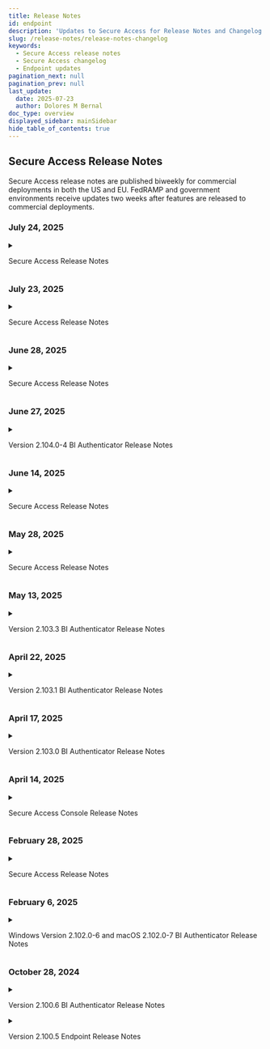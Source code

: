 ```yaml
---
title: Release Notes
id: endpoint
description: 'Updates to Secure Access for Release Notes and Changelog'
slug: /release-notes/release-notes-changelog
keywords:
  - Secure Access release notes
  - Secure Access changelog
  - Endpoint updates
pagination_next: null
pagination_prev: null
last_update:
  date: 2025-07-23
  author: Dolores M Bernal
doc_type: overview
displayed_sidebar: mainSidebar
hide_table_of_contents: true
---
```


## Secure Access Release Notes

Secure Access release notes are published biweekly for commercial deployments in both the US and EU. FedRAMP and government environments receive updates two weeks after features are released to commercial deployments.

### July 24, 2025

<details>
  <summary><p>Secure Access Release Notes</p></summary>

  <h4>Changes</h4>

- #### Authentication URL During Log In

  A new box displaying an authentication URL within the standard Secure Access login dialog has been removed. While the dialog box itself remains part of the normal login flow, the URL prompted users to copy and paste it into their browser to complete authentication. We’ve temporarily removed this option to ensure a more seamless and fully supported login experience.

<br/>

</details>

### July 23, 2025

<details>
  <summary><p>Secure Access Release Notes</p></summary>
  
    Here’s a summary of the latest features and improvements to the Beyond Identity Secure Access platform.

    <br/>

<h3>What's New</h3>
<br/>

- #### Secure Access Roaming Authentication (Early Access)

    End users can now authenticate securely on devices that don’t have their passkey installed. This is ideal for shared workstations, kiosks, or virtual desktops, and provides a fast, phishing-resistant way to log in when a primary device is unavailable, broken, or lost. [More details in our user documentation](https://docs.beyondidentity.com/docs/authentication-experience/roaming-authentication).

---

<h3>Bug Fixes</h3>

- #### "Create Magic Link" Scope is Now Non-sensitive

  The `magic-links:create` scope is no longer classified as sensitive. For customers using the custom roles feature, this means you no longer need to include all scopes when assigning a role that includes this scope.

<br/>
- #### Documentation Link for Creating Identities

  The **Getting Started** link for creating identities now directs to the correct page in the documentation.

  <br/>
  <br/>

</details>


### June 28, 2025

<details>
  <summary><p>Secure Access Release Notes</p></summary>
  
    Here’s a summary of the latest features and improvements to the Beyond Identity Secure Access platform.

    <br/>

<h3>What's New</h3>
<br/>


#### New Directory UI Features (**Early Access**)
We're introducing exciting new features in the **Directory** section of the platform. These features are currently in **Early Access**. If you'd like to try them out, contact Support.

<br/>

  - #### New Enrollment Summary Section
    A new **Enrollment Summary** now appears at the top of the **Identities** section, offering a quick snapshot of your directory. It displays key metrics such as the total number of identities, those enrolled or not enrolled, pending and failed invite attempts, and more.

      ![ReleaseNotes](../images/new-identities-summary.png)
<br/>

  - #### Batch Enrollment Feature
    Administrators can now onboard multiple users with a new **bulk enrollment** feature. This update simplifies enrollments by enabling administrators to send up to **200 invitation emails** at a time to multiple users.

    [View user documentation](https://docs.beyondidentity.com/docs/directory/manage-users/add-users#enrolling-multiple-identities-bulk-enrollment)

<br/>

  - #### Batch Identities Deletion Feature
    Administrators can now delete multiple identities at once with a new **bulk deletion** feature.

    [View user documentation](https://docs.beyondidentity.com/docs/directory/manage-users/delete-users#deleting-multiple-identities-in-bulk)

<br/>

#### Multi-Realm Management Now Available (**Early Access**)
The new multi-realm feature allows administrators to manage Secure Work and Secure Customer identity directories within a single tenant, making it seamless to handle both employee and customer authentication workflows.

    View user documentation:  
    - [Secure Work Realms](https://docs.beyondidentity.com/docs/directory/realms/)  
    - [Secure Customer Realms](https://docs.beyondidentity.com/docs/directory/realms/customer-realms)

<br/>

#### Granular Role Permission Customization (**Early Access**)
    
  Administrators can now create and assign custom roles with granular, least-privilege permissions in the Secure Access Console. Admins can define exactly which actions each role can perform, such as allowing help desk staff to reset credentials or enabling application owners to manage app assignments. This feature minimizes the number of high-privilege accounts, reduces the attack surface, insider risk, and helps meet access control requirements for standards like SOC 2, ISO 27001, HIPAA, and FedRAMP.

     [View user documentation](https://docs.beyondidentity.com/docs/directory/roles#customize-role-permissions)

---

<h3>Bug Fixes</h3>

- <h4> Eliminated Duplicate `USER_AUTHENTICATION` Events on Timeout </h4>
  Timeout scenarios no longer trigger multiple `USER_AUTHENTICATION` events. Events are now reliably emitted once per authentication attempt, improving log accuracy.

<br/>

- #### Corrected Invalid `UNAUTHORIZED` Authentication Events
  Resolved an issue where failed authentications could produce empty or invalid `USER_AUTHENTICATION - UNAUTHORIZED` events. These events now consistently contain the correct information for auditing and troubleshooting.

<br/>

- #### Firefox Private Browsing Login Issue
  Resolved an issue preventing logins in Firefox Private Browsing mode after configuring Okta as an identity provider (IdP). Authentication payload handling has been improved to ensure reliable login experiences.

  <br/>
  <br/>

</details>




### June 27, 2025

<details>
  <summary><p>Version 2.104.0-4 BI Authenticator Release Notes</p></summary>


<p>Beyond Identity began deploying its Platform Authenticator v2.104.0-4 on June 27, 2025. This release includes one new feature and a bug fix.</p>

  <br/>

  <h4>What's New</h4>

| **Operating System** | **Feature**                         |
|----------------------|--------------------------------------|
| Windows, macOS       | Customizable Authentication Prompts |

IT administrators can now customize the informational text displayed during authentication/verification prompts on Windows and macOS desktop devices. This enhancement gives organizations the flexibility to deliver clear, context-specific guidance during the authentication process. Administrators can use the BIConfigure tool to set, retrieve, or clear this custom text, helping align prompts with internal policies, minimize user confusion, and support compliance initiatives. [Learn how to configure authentication prompts](https://support.beyondidentity.com/hc/en-us/articles/31824092042775-Configurable-User-Verification-Dialog)

<br/>

  <h4>Bug Fixes</h4>


| **Operating System** | **Fix**                          |
|----------------------|----------------------------------|
| Windows              | Authentication Stability Improved |

We addressed a rare timing issue that could cause authentication to fail when the same request was processed by multiple components. This fix improves reliability and reduces the chance of unexpected failures during authentication.




</details>

### June 14, 2025

<details>
<summary><p>Secure Access Release Notes</p></summary>

    Here’s a summary of the latest updates and improvements to the Beyond Identity Secure Access platform to enhance your experience and security.


## Enhancements

### Console Session Behavior

- **Improved Re-Login Experience After Timeout**  
  Refined the re-login flow in the Secure Access Console for a smoother, more intuitive user experience after session timeout or logout.


- **Improved Partner Branding Stability**  
  Partner logo assets are now self-hosted in the Secure Access Console, improving branding reliability and load performance.

---

## Bug Fixes

- **Unexpected Logouts During Active Sessions**  
  Fixed an issue causing active users to be logged out unexpectedly from the Secure Access Console.

- **Region Toggle Now Works Correctly in EU**  
  Resolved a problem where the region toggle displayed incorrect information and produced invalid links in the EU Virtual Data Center (VDC). The toggle now accurately reflects the active region.

- **Repeated Logout After “Resume Activity” Prompt**  
  Fixed a bug where users were logged out even after choosing “Resume Activity” during session timeout warnings. Session timers now reset correctly with each interaction.

</details>


### May 28, 2025

<details>
  <summary><p>Secure Access Release Notes</p></summary>

    Here’s a summary of the latest updates and improvements to the Beyond Identity Secure Access platform to enhance your experience and security.
  ## What's New

  ### Inactivity Timeout for Enhanced Security

  To help keep your data secure, the Secure Access Console now automatically logs users out after 15 minutes of inactivity. If your session times out, simply log in again to continue where you left off.

  [Learn more about session behavior](https://docs.beyondidentity.com/docs/resources/platform-information/session-behavior)

  ---

  ### Kandji + Beyond Identity Integration

  The Beyond Identity Mac Platform Authenticator (PA) is now integrated into Kandji's Auto App Collections, enabling fully automated deployment and updates via the Kandji MDM platform. This eliminates the need for IT admins to manually download and re-upload the latest version of the Mac PA, streamlining operations with zero-touch updates. By selecting options like "Continuously Enforce" and "Automatically enforce new updates," you can ensure your macOS devices will always have the latest, most secure version of the Beyond Identity Authenticator.

  [Learn more](https://docs.beyondidentity.com/docs/tools/integrations/kandji)

  ---

  ## Enhancements

  ### BI Authenticator Updates: iOS v2.103.3 (Released May 13)

  #### Streamlined Navigation After Authentication on iOS

  We've improved the post-authentication experience in our iOS app to make navigation smoother and more intuitive. After completing authentication, users are now guided back to the previous screen more seamlessly, reducing friction and improving overall usability. This enhancement is part of our ongoing effort to deliver a more polished and user-friendly experience on key mobile platforms.
</details>




### May 13, 2025

<details>
  <summary><p>Version 2.103.3 BI Authenticator Release Notes</p></summary>
  <p><ul>
  <h4>Changes</h4>
    <li>**iOS**<ul><li>Navigating back to the previous app after authentication is now visually clearer, thanks to updated graphics.</li></ul></li>
  </ul></p>
</details>

### April 22, 2025

<details>
  <summary><p>Version 2.103.1 BI Authenticator Release Notes</p></summary>
  <p><ul>
  <h4>Fixed</h4>
    <li>**Android:** Resolved an issue where some users could not register a passkey via any method, including email registration link, 9-digit code, or credential extension. Users affected by this issue could also not authenticate with existing passkeys.</li>
  </ul></p>
</details>

### April 17, 2025

<details>
  <summary><p>Version 2.103.0 BI Authenticator Release Notes</p></summary>
  <p><ul>
  <h4>Changes</h4>
    <li>Changes to Secure Work Passkey Extension flow - <a href="https://support.beyondidentity.com/hc/en-us/articles/31483181610007-Version-2-103-0-Endpoint-Release-Notes">Documentation</a> </li>
    <li>Passkey Extension for Secure Access - <a href="/docs/end-user-guides/self-enrollment">Documentation</a> </li>
    <li>**iOS & Android**<ul><li>Default the initial screen to the listing of all user passkeys, rather than the 1st passkey.</li></ul></li>
  <br/>
  <h4>Fixed</h4>
    <li>**macOS**<ul><li>Fixed a minor issue where a long username would cause the Tenant name to be clipped on the user passkey.</li></ul></li>
    <li>**Windows**<ul><li>Fixed an issue where Domain Connector 2.102.6 would not start.</li></ul></li>
    <ul>
      <li>Changed default locations and settings to better align with Windows best practices.</li>
      <li>Settings.ini file moved to **C:\ProgramData\BeyondIdentity\domain_connector.ini**</li>
      <li>The default log folder moved to **C:\ProgramData\BeyondIdentity\logs\domainConnector**</li>
      <li>The **multiDC** configuration value now defaults to yes</li>
    </ul>
  </ul></p>
</details>

### April 14, 2025

<details>
  <summary><p>Secure Access Console Release Notes</p></summary>
  <p><ul>
    <h4>New event type: Fetch Data From Integration</h4>
      <li>We are now publishing a new debug capability for integrations that improves event transparency and accountability in the Beyond Identity Console.</li>
      <li>The new event type, FETCH_DATA_FROM_INTEGRATION, provides information when an attempt to retrieve data from your integrations fails.</li>
      <li>Beyond Identity will retry the connection to your integration approximately once per 15 minutes. Each time the attempt to fetch data from the integration fails, you will see the new event in your Activity log.</li>
      <li>After the connection to the integration is restored, we will send one FETCH_DATA_FROM_INTEGRATION event with a Success outcome to confirm that the connection has been reestablished. Future successful data retrievals will not send more events.</li>
      <li>You can filter these events from your view in the Activity log.</li>
      <li>You can view these events for each integration on the new Logs tab in the Integrations panel:</li>
      ![Logs View](../images/crowdstrike-log.png)
  </ul></p>
</details>

### February 28, 2025

<details>
  <summary><p>Secure Access Release Notes</p></summary>
### Console
**v1.55**
- Added support for bulk email enrollment from the Identities page
  - This functionality is available on request. Contact your Beyond Identity support representative for more information.<br></br>
  ![Bulk enrollment](../images/bulk-enrollment.png)
<br></br>
**v1.56**
- Fixed a bug where Administrators and Users login to the Beyond Identity Console navigated users to the incorrect login screen if the `?tenant={TENANT_NAME}` query parameter was present in the URL
<br></br>
**v1.59**
- Added Groups as an optional attribute statement value source
  - When creating a new application with Generic SAML, the dropdown field for Beyond Identity Attribute Name now includes `Groups`. This functionality enables bulk assignment for Groups. Both the Beyond Identity Console and the API support this.<br></br>
  ![Attribute statements](../images/attribute-statements.png)

<br></br>
### Bug fixes

- Improved dashboard performance
- Fixed an API token error with the Okta | Beyond Identity integration which prevented `byndRegistered` custom attribute in Okta from being updated successfully upon end user enrollment in Beyond Identity
- Fixed an issue with SCIM-created Groups not being visible in the Application Assignment page
- Resolved an issue with policy attributes evaluating to undefined in the policy activity log
- Improved CrowdStrike policy evaluation accuracy for temporary API return errors that prevented successful user logins
- Fixed a bug with policy activity log displaying the incorrect status of CrowdStrike Device Found attribute

</details>

### February 6, 2025

<details>
  <summary><p>Windows Version 2.102.0-6 and macOS 2.102.0-7 BI Authenticator Release Notes</p></summary>
  <p><ul>
  <h4>New</h4>
    <b>Platform Authenticator Proxy</b>
    <br></br>
    Beyond Identity is in the process of adding official proxy support to the Platform Authenticator on the macOS and Windows platforms. This is the first release to preview this functionality.
    <br></br>
    To minimize the chance of any change in behavior for existing users of Beyond Identity, this feature is not active by default. However, during the preview phase of this feature, the end user of the Platform Authenticator can enable this functionality.  The list below details what happens when this feature is enabled.
    <br></br>
    In a future release, this feature defaults to an enabled state.  We recommend any current users of Beyond Identity to turn on the feature with an administrator and to attempt an authentication as normal. With this feature enabled and authentication working as expected, no future change is required on your configuration.
    <br></br>
    View the <a href="/docs/end-user-guides/proxy-end-user">Proxy End User Guide</a> for more information.

  </ul></p>
</details>

### October 28, 2024

<details>
  <summary><p>Version 2.100.6 BI Authenticator Release Notes</p></summary>
  <p><ul>
  <h4>Fixed</h4>
    <li>Windows - Additional functionality bugs resolved</li>
  </ul></p>
</details>

<details>
  <summary><p>Version 2.100.5 Endpoint Release Notes</p></summary>
  <p><ul>
  <h4>Fixed</h4>
    <li>macOS - Fixed MDM detection on iOS when enabling Safari extension</li>
    <li>General - Resolved functionality bugs</li>
  </ul></p>
</details>
